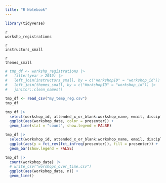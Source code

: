 ```yaml
---
title: "R Notebook"
---
```


```r
library(tidyverse)
```


```
{r}
workshp_registrations
```


```
{r}
instructors_small
```

```
{r}
themes_small 
```



```r
# tmp_df <- workshp_registrations |> 
#   filter(year > 2019) |> 
#   left_join(instructors_small, by = c("WorkshopID" = "workshop_id")) |> 
#   left_join(themes_small, by = c("WorkshopID" = "workshop_id")) |> 
#   janitor::clean_names()

tmp_df <- read_csv("my_temp_reg.csv")
tmp_df
```


```r
tmp_df |> 
  select(workshop_id, attended_x_or_blank:workshop_name, email, discipline, status, acd_year:year, period:theme2, institutes_initiatives_or_program_affiliation) |> 
  ggplot(aes(workshop_date, color = presenter)) +
  geom_line(stat = "count", show.legend = FALSE)

tmp_df |> 
  select(workshop_id, attended_x_or_blank:workshop_name, email, discipline, status, acd_year:year, period:theme2, institutes_initiatives_or_program_affiliation) |> 
  ggplot(aes(y = fct_rev(fct_infreq(presenter)), fill = presenter)) +
  geom_bar(show.legend = FALSE)


```

```r
tmp_df |> 
  count(workshop_date) |> 
  # write_csv("worshops_over_time.csv")
  ggplot(aes(workshop_date, n)) +
  geom_line()
```

